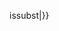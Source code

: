 <onlyinclude><!--
這是一個空模板
用來阻止機器人自動補簽名
請不要替換引用
-->{{{{{|safesubst:}}}issubst|{{error|錯誤：[[Template:NoAutosign]]不應替換引用！！！}}}}</onlyinclude>
{{Documentation}}